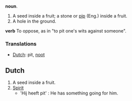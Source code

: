 '''noun'''. 
# A seed inside a fruit; a stone or [[pip]] (Eng.) inside a fruit.
# A hole in the ground.
'''verb'''
To oppose, as in "to pit one's wits against someone".

===Translations===

*[[Dutch]]: pit, [[noot]]

==Dutch==

# A seed inside a fruit.
# [[Spirit]]
#* 'Hij heeft pit' : He has something going for him.